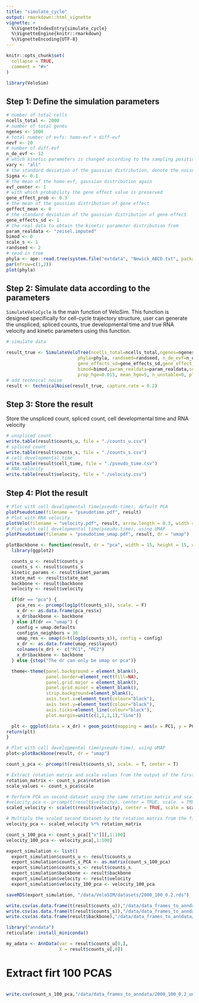 ```yaml
---
title: "simulate_cycle"
output: rmarkdown::html_vignette
vignette: >
  %\VignetteIndexEntry{simulate_cycle}
  %\VignetteEngine{knitr::rmarkdown}
  %\VignetteEncoding{UTF-8}
---
```


```r
knitr::opts_chunk$set(
  collapse = TRUE,
  comment = "#>"
)
```

```r
library(VeloSim)
```
## Step 1: Define the simulation parameters
```r
# number of total cells
ncells_total <- 2000
# number of total genes
ngenes <- 1000
# total number of evfs: homo-evf + diff-evf
nevf <- 20
# number of diff-evf
n_de_evf <- 12
# which kinetic parameters is changed according to the sampling position, n_de_evf is used in s
vary <- "all"
# the standard deviation of the gaussian distribution, denote the noise size
Sigma <- 0.1
# the mean of the homo-evf, gaussian distribution again
evf_center <- 1
# with which probability the gene effect value is preserved
gene_effect_prob <- 0.3
# the mean of the gaussian distribution of gene effect
geffect_mean <- 0
# the standard deviation of the gaussian distribution of gene effect
gene_effects_sd <- 1
# the real data to obtain the kinetic parameter distribution from
param_realdata <- "zeisel.imputed"
bimod <- 0
scale_s <- 1
randseed <- 2
# read in tree
phyla <- ape::read.tree(system.file("extdata", "Newick_ABCD.txt", package = "VeloSim"))
par(mfrow=c(1,2))
plot(phyla)
```

## Step 2: Simulate data according to the parameters
`SimulateVeloCycle` is the main function of VeloSim. This function is designed specifically for cell-cycle trajectory structure, user can generate the unspliced, spliced counts, true developmental time and true RNA velocity and kinetic parameters using this function.
```r
# simulate data

result_true <- SimulateVeloTree(ncells_total=ncells_total,ngenes=ngenes, evf_center=1,nevf=nevf,
                           phyla=phyla, randseed=randseed, n_de_evf=n_de_evf,vary=vary,Sigma=Sigma,geffect_mean=geffect_mean,
                           gene_effects_sd=gene_effects_sd,gene_effect_prob=gene_effect_prob,
                           bimod=bimod,param_realdata=param_realdata,scale_s=scale_s,
                           prop_hge=0.015, mean_hge=5, n_unstable=0, plot = FALSE)
# add technical noise
result <- technicalNoise(result_true, capture.rate = 0.2)
```

## Step 3: Store the result
Store the unspliced count, spliced count, cell developmental time and RNA velocity
```r
# unspliced count
write.table(result$counts_u, file = "./counts_u.csv")
# spliced count
write.table(result$counts_s, file = "./counts_s.csv")
# cell developmental time
write.table(result$cell_time, file = "./pseudo_time.csv")
# RNA velocity
write.table(result$velocity, file = "./velocity.csv")
```

## Step 4: Plot the result
```r
# Plot with cell developmental time(pseudo-time), default PCA
plotPseudotime(filename = "pseudotime.pdf", result)
# Plot with RNA velocity
plotVelo(filename = "velocity.pdf", result, arrow.length = 0.3, width = 7, height = 7)
# Plot with cell developmental time(pseudo-time), using UMAP
plotPseudotime(filename = "pseudotime_umap.pdf", result, dr = "umap")
```

```r
plotBackbone <- function(result, dr = "pca", width = 15, height = 15, units = "in", dpi = 1000){
  library(ggplot2)

  counts_u <- result$counts_u
  counts_s <- result$counts_s
  kinetic_params <- result$kinet_params
  state_mat <- result$state_mat
  backbone <- result$backbone
  velocity <- result$velocity

  if(dr == "pca") {
    pca_res <- prcomp(log1p(t(counts_s)), scale. = F)
    x_dr <- as.data.frame(pca_res$x)
    x_dr$backbone <- backbone
  } else if(dr == "umap") {
    config = umap.defaults
    config$n_neighbors = 30
    umap_res <- umap(d=t(log1p(counts_s)), config = config)
    x_dr <- as.data.frame(umap_res$layout)
    colnames(x_dr) <- c("PC1", "PC2")
    x_dr$backbone <- backbone
  } else {stop("The dr can only be umap or pca")}

  theme<-theme(panel.background = element_blank(),
               panel.border=element_rect(fill=NA),
               panel.grid.major = element_blank(),
               panel.grid.minor = element_blank(),
               strip.background=element_blank(),
               axis.text.x=element_text(colour="black"),
               axis.text.y=element_text(colour="black"),
               axis.ticks=element_line(colour="black"),
               plot.margin=unit(c(1,1,1,1),"line"))

  plt <- ggplot(data = x_dr) + geom_point(mapping = aes(x = PC1, y = PC2, color = backbone)) + theme
return(plt)
}
```

```r
# Plot with cell developmental time(pseudo-time), using UMAP
plot<-plotBackbone(result, dr = "umap")
```

```r
count_s_pca <- prcomp(t(result$counts_s), scale. = T, center = T)
```

```r
# Extract rotation matrix and scale values from the output of the first PCA
rotation_matrix <- count_s_pca$rotation
scale_values <- count_s_pca$scale

# Perform PCA on second dataset using the same rotation matrix and scale values
#velocity_pca <- prcomp(t(result$velocity), center = TRUE, scale. = TRUE, rotation = rotation_matrix, scale = scale_values)
scaled_velocity <- scale(t(result$velocity), center = TRUE, scale = scale_values)

# Multiply the scaled second dataset by the rotation matrix from the first PCA
velocity_pca <- scaled_velocity %*% rotation_matrix

```

```r
count_s_100_pca <- count_s_pca[["x"]][,1:100]
velocity_100_pca <- velocity_pca[,1:100]
```

```r
export_simulation <- list()
  export_simulation$counts_u <- result$counts_u
  export_simulation$counts_s_PCA <- as.matrix(count_s_100_pca)
  export_simulation$counts_s <- result$counts_s
  export_simulation$backbone <- result$backbone
  export_simulation$velocity <- result$velocity
  export_simulation$velocity_100_pca <- velocity_100_pca
```

```r
saveRDS(export_simulation, "/data/VeloSIM/datasets/2000_100_0.2.rds")
```

```r
write.csv(as.data.frame(t(result$counts_u)),"/data/data_frames_to_anndata/2000_100_0.2_unspliced.csv")
write.csv(as.data.frame(t(result$counts_s)),"/data/data_frames_to_anndata/2000_100_0.2_spliced.csv")
write.csv(as.data.frame(result$backbone),"/data/data_frames_to_anndata/backbone.csv")
```



```r
library("anndata")
reticulate::install_miniconda()
```
```r
my_adata <- AnnData(var = result$counts_u[0,],
                    X = result$counts_u[,0])
```
# Extract firt 100 PCAS
```r


```

```r
write.csv(count_s_100_pca,"/data/data_frames_to_anndata/2000_100_0.2_unspliced.csv")
```

